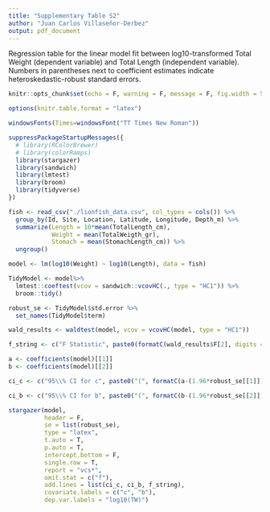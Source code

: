 ```yaml
---
title: "Supplementary Table S2"
author: "Juan Carlos Villaseñor-Derbez"
output: pdf_document
---
```


Regression table for the linear model fit between log10-transformed Total Weight (dependent variable) and Total Length (independent variable). Numbers in parentheses next to coefficient estimates indicate heteroskedastic-robust standard errors.

```r
knitr::opts_chunk$set(echo = F, warning = F, message = F, fig.width = 5.5)

options(knitr.table.format = "latex")

windowsFonts(Times=windowsFont("TT Times New Roman"))
```


```r
suppressPackageStartupMessages({
  # library(RColorBrewer)
  # library(colorRamps)
  library(stargazer)
  library(sandwich)
  library(lmtest)
  library(broom)
  library(tidyverse)
})
```

```r
fish <- read_csv("./lionfish_data.csv", col_types = cols()) %>% 
  group_by(Id, Site, Location, Latitude, Longitude, Depth_m) %>% 
  summarize(Length = 10*mean(TotalLength_cm),
            Weight = mean(TotalWeigth_gr),
            Stomach = mean(StomachLength_cm)) %>% 
  ungroup()
```

```r
model <- lm(log10(Weight) ~ log10(Length), data = fish)

TidyModel <- model%>%
  lmtest::coeftest(vcov = sandwich::vcovHC(., type = "HC1")) %>%
  broom::tidy()

robust_se <- TidyModel$std.error %>%
  set_names(TidyModel$term)

wald_results <- waldtest(model, vcov = vcovHC(model, type = "HC1"))

f_string <- c("F Statistic", paste0(formatC(wald_results$F[2], digits = 2, format = "f"), "*** (df = 1; ", dim(fish)[1]-2,")"))

a <- coefficients(model)[[1]]
b <- coefficients(model)[[2]]
```

```r
ci_c <- c("95\\% CI for c", paste0("(", formatC(a-(1.96*robust_se[[1]]), digits = 3, format = "f"),"-", formatC(a+(1.96*robust_se[[1]]), digits = 3, format = "f"),")"))

ci_b <- c("95\\% CI for b", paste0("(", formatC(b-(1.96*robust_se[[2]]), digits = 3, format = "f"),"-", formatC(b+(1.96*robust_se[[2]]), digits = 3, format = "f"),")"))

stargazer(model,
          header = F,
          se = list(robust_se),
          type = "latex",
          t.auto = T,
          p.auto = T,
          intercept.bottom = F,
          single.row = T,
          report = "vcs*",
          omit.stat = c("f"),
          add.lines = list(ci_c, ci_b, f_string),
          covariate.labels = c("c", "b"),
          dep.var.labels = "log10(TW)")
```

